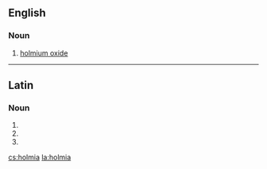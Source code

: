 ==English==

===Noun===
{{en-noun|-}}

#{{inorganic compound}} [[holmium oxide]]

----

==Latin==

===Noun===
{{la-noun-form|holmia}}

# {{inflection of|holmium|holmium|nom|p|lang=la}}
# {{inflection of|holmium|holmium|acc|p|lang=la}}
# {{inflection of|holmium|holmium|voc|p|lang=la}}

[[cs:holmia]]
[[la:holmia]]